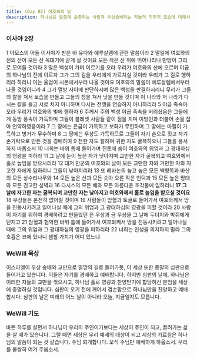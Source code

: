 ```yaml
---
title: (Day 02) 여호와의 날
description: 하나님은 말씀에 순종하는 사람과 우상숭배하는 자들의 최후의 모습에 대해서 예언하십니다.
---
```


### 이사야 2장
1 아모스의 아들 이사야가 받은 바 유다와 예루살렘에 관한 말씀이라 2 말일에 여호와의 전의 산이 모든 산 꼭대기에 굳게 설 것이요 모든 작은 산 위에 뛰어나리니 만방이 그리로 모여들 것이라 3 많은 백성이 가며 이르기를 오라 우리가 여호와의 산에 오르며 야곱의 하나님의 전에 이르자 그가 그의 길을 우리에게 가르치실 것이라 우리가 그 길로 행하리라 하리니 이는 율법이 시온에서부터 나올 것이요 여호와의 말씀이 예루살렘에서부터 나올 것임이니라 4 그가 열방 사이에 판단하시며 많은 백성을 판결하시리니 무리가 그들의 칼을 쳐서 보습을 만들고 그들의 창을 쳐서 낫을 만들 것이며 이 나라와 저 나라가 다시는 칼을 들고 서로 치지 아니하며 다시는 전쟁을 연습하지 아니하리라 5 야곱 족속아 오라 우리가 여호와의 빛에 행하자 6 주께서 주의 백성 야곱 족속을 버리셨음은 그들에게 동방 풍속이 가득하며 그들이 블레셋 사람들 같이 점을 치며 이방인과 더불어 손을 잡아 언약하였음이라 7 그 땅에는 은금이 가득하고 보화가 무한하며 그 땅에는 마필이 가득하고 병거가 무수하며 8 그 땅에는 우상도 가득하므로 그들이 자기 손으로 짓고 자기 손가락으로 만든 것을 경배하여 9 천한 자도 절하며 귀한 자도 굴복하오니 그들을 용서하지 마옵소서 10 너희는 바위 틈에 들어가며 진토에 숨어 여호와의 위엄과 그 광대하심의 영광을 피하라 11 그 날에 눈이 높은 자가 낮아지며 교만한 자가 굴복되고 여호와께서 홀로 높임을 받으시리라 12 대저 만군의 여호와의 날이 모든 교만한 자와 거만한 자와 자고한 자에게 임하리니 그들이 낮아지리라 13 또 레바논의 높고 높은 모든 백향목과 바산의 모든 상수리나무와 14 모든 높은 산과 모든 솟아 오른 작은 언덕과 15 모든 높은 망대와 모든 견고한 성벽과 16 다시스의 모든 배와 모든 아름다운 조각물에 임하리니 **17 그 날에 자고한 자는 굴복되며 교만한 자는 낮아지고 여호와께서 홀로 높임을 받으실 것이요** 18 우상들은 온전히 없어질 것이며 19 사람들이 암혈과 토굴로 들어가서 여호와께서 땅을 진동시키려고 일어나실 때에 그의 위엄과 그 광대하심의 영광을 피할 것이라 20 사람이 자기를 위하여 경배하려고 만들었던 은 우상과 금 우상을 그 날에 두더지와 박쥐에게 던지고 21 암혈과 험악한 바위 틈에 들어가서 여호와께서 땅을 진동시키려고 일어나실 때에 그의 위엄과 그 광대하심의 영광을 피하리라 22 너희는 인생을 의지하지 말라 그의 호흡은 코에 있나니 셈할 가치가 어디 있느냐

### WeWill 묵상
이스라엘이 우상 숭배와 교만으로 멸망의 길로 들어가듯, 이 세상 또한 종말의 심판으로 들어가고 있습니다. 이들은 자기를 경배하고 예배합니다. 하지만 심판의 날에, 하나님은 이러한 자들의 교만을 꺾으시고, 하나님 홀로 영광과 찬양받기에 합당하신 분임을 세상에 증명하실 것입니다. 심판이 오기 전에 깨어서 겸손함으로 하나님만을 찬양하고 예배합시다. 심판의 날은 미래의 어느 날이 아니라 오늘, 지금일지도 모릅니다.

### WeWill 기도
바쁜 하루를 살면서 하나님이 우리의 주인이기보다는 세상이 주인이 되고, 끌려가는 삶을 살 때가 있습니다. 그럴 때면 세상은 우리 예배의 대상이 되고 세상의 가르침은 하나님의 말씀이 되는 것 같습니다. 주님 회개합니다. 오직 주님만 예배하게 하옵소서. 우리를 불쌍히 여겨 주옵소서.
